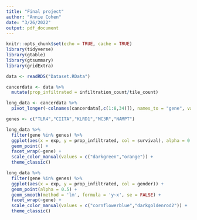 ```yaml
---
title: "Final project"
author: "Annie Cohen"
date: "3/26/2022"
output: pdf_document
---
```


```r
knitr::opts_chunk$set(echo = TRUE, cache = TRUE)
library(tidyverse)
library(gtable)
library(gtsummary)
library(gridExtra)

data <- readRDS("Dataset.RData")
```

```r
cancerdata <- data %>%
  mutate(prop_infiltrated = infiltration_count/tile_count)

long_data <- cancerdata %>%
  pivot_longer(-colnames(cancerdata[,c(1:8,34)]), names_to = "gene", values_to = "exp")

genes <- c("TLR4","CIITA","KLRD1","MC3R","NAMPT")

long_data %>%
  filter(gene %in% genes) %>%
  ggplot(aes(x = exp, y = prop_infiltrated, col = survival), alpha = 0.05) +
  geom_point() +
  facet_wrap(~gene) +
  scale_color_manual(values = c("darkgreen","orange")) +
  theme_classic()

long_data %>%
  filter(gene %in% genes) %>%
  ggplot(aes(x = exp, y = prop_infiltrated, col = gender)) +
  geom_point(alpha = 0.5) +
  geom_smooth(method = 'lm', formula = 'y~x', se = FALSE) +
  facet_wrap(~gene) +
  scale_color_manual(values = c("cornflowerblue","darkgoldenrod2")) +
  theme_classic()
```

